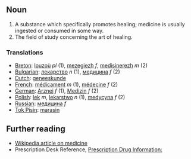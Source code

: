 ==Noun==

# A substance which specifically promotes healing; medicine is usually ingested or consumed in some way.
# The field of study concerning the art of healing.

=== Translations ===
*[[Breton]]: [[louzoù]] ''pl'' (1), [[mezegiezh]] ''f'', [[medisinerezh]] ''m'' (2)
*[[Bulgarian]]: [[лекарство]] ''n'' (1), [[медицина]] ''f'' (2)
*[[Dutch]]: [[geneeskunde]]
*[[French]]: [[médicament]] ''m'' (1), [[médecine]] ''f'' (2)
*[[German]]: [[Arznei]] ''f'' (1), [[Medizin]] ''f'' (2)
*[[Polish]]: [[lek]] ''m'', [[lekarstwo]] ''n'' (1), [[medycyna]] ''f'' (2)
*[[Russian]]: [[медицина]] ''f'' 
*[[Tok Pisin]]: [[marasin]]

== Further reading ==

* [[w:Medicine|Wikipedia article on medicine]]
* Prescription Desk Reference, [http://prescriptiondesk.com Prescription Drug Information:]